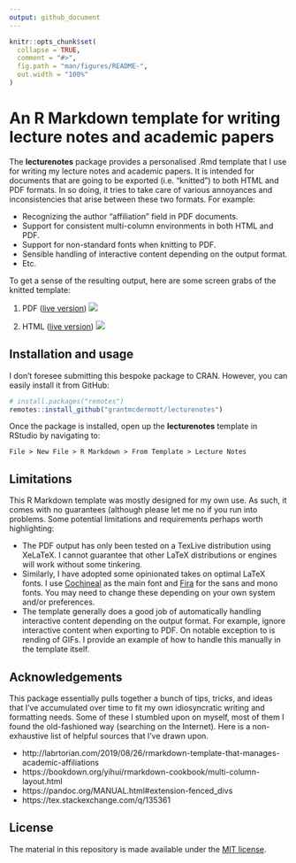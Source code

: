 ```yaml
---
output: github_document
---
```


<!-- README.md is generated from README.Rmd. Please edit that file -->

```r
knitr::opts_chunk$set(
  collapse = TRUE,
  comment = "#>",
  fig.path = "man/figures/README-",
  out.width = "100%"
)
```

# An R Markdown template for writing lecture notes and academic papers

<!-- badges: start -->
<!-- badges: end -->

The **lecturenotes** package provides a personalised .Rmd template that I use 
for writing my lecture notes and academic papers. It is intended for documents
that are going to be exported (i.e.  "knitted") to both HTML and PDF formats. In 
so doing, it tries to take care of various annoyances and inconsistencies that 
arise between these two formats. For example:

- Recognizing the author "affiliation" field in PDF documents.
- Support for consistent multi-column environments in both HTML and PDF.
- Support for non-standard fonts when knitting to PDF.
- Sensible handling of interactive content depending on the output format.
- Etc.

To get a sense of the resulting output, here are some screen grabs of the knitted template:

1. PDF ([live version](https://github.com/grantmcdermott/lecturenotes/blob/master/inst/rmarkdown/templates/template-name/skeleton/skeleton.pdf))
  ![](man/figures/knitted-pdf.png)

2. HTML ([live version](http://raw.githack.com/grantmcdermott/lecturenotes/master/inst/rmarkdown/templates/template-name/skeleton/skeleton.html))
  ![](man/figures/knitted-html.png) 

## Installation and usage

I don't foresee submitting this bespoke package to CRAN. However, you can easily
install it from GitHub:

``` r
# install.packages("remotes")
remotes::install_github("grantmcdermott/lecturenotes")
```

Once the package is installed, open up the **lecturenotes** template in RStudio 
by navigating to: 

```
File > New File > R Markdown > From Template > Lecture Notes
```

## Limitations

This R Markdown template was mostly designed for my own use. As such, it comes
with no guarantees (although please let me no if you run into problems. Some
potential limitations and requirements perhaps worth highlighting:

- The PDF output has only been tested on a TexLive distribution using XeLaTeX. 
I cannot guarantee that other LaTeX distributions or engines will work without 
some tinkering. 
- Similarly, I have adopted some opinionated takes on optimal LaTeX fonts. I use
[Cochineal](https://www.ctan.org/tex-archive/fonts/cochineal) as the main font 
and [Fira](https://www.ctan.org/tex-archive/fonts/fira) for the sans and mono 
fonts. You may need to change these depending on your own system and/or 
preferences.
- The template generally does a good job of automatically handling interactive 
content depending on the output format. For example, ignore interactive content
when exporting to PDF. On notable exception to is rending of GIFs. I provide an 
example of how to handle this manually in the template itself.

## Acknowledgements

This package essentially pulls together a bunch of tips, tricks, and ideas that 
I've accumulated over time to fit my own idiosyncratic writing and formatting
needs. Some of these I stumbled upon on myself, most of them I found the
old-fashioned way (searching on the Internet). Here is a non-exhaustive list of
helpful sources that I've drawn upon.

- http://labrtorian.com/2019/08/26/rmarkdown-template-that-manages-academic-affiliations
- https://bookdown.org/yihui/rmarkdown-cookbook/multi-column-layout.html
- https://pandoc.org/MANUAL.html#extension-fenced_divs
- https://tex.stackexchange.com/q/135361

## License

The material in this repository is made available under the 
[MIT license](http://opensource.org/licenses/mit-license.php).
